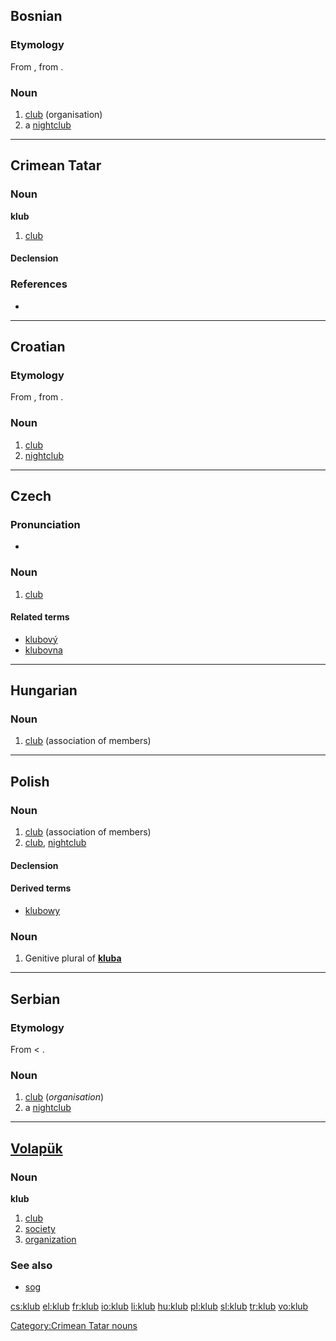 ==Bosnian==

===Etymology===
From {{etyl|de|bs}} {{term|Klub|lang=de}}, from {{etyl|en|bs}} {{term|club}}.

===Noun===
{{bs-noun|g=m|klubovi}}

# [[club]] (organisation)
# a [[nightclub]]

----

==Crimean Tatar==

===Noun===
'''klub'''

# [[club]]

====Declension====
{{crh-latin-noun|nıñ|ğa|nı|da|dan}}

===References===
* {{R:Useinov-Mireev 2002}}

[[Category:Crimean Tatar nouns]]

----

==Croatian==

===Etymology===
From {{etyl|de|hr}} {{term|Klub|lang=de}}, from {{etyl|en|hr}} {{term|club}}.

===Noun===
{{hr-noun|m}}

# [[club]] {{i|association of members}}
# [[nightclub]]

----

==Czech==

===Pronunciation===
* {{audio|Cs-klub.ogg|Audio}}

===Noun===
{{cs-noun|g=m}}

# [[club]] {{i|association of members}}

====Related terms====
* [[klubový]] {{m}}
* [[klubovna]] {{f}}

----

==Hungarian==

===Noun===
{{hu-noun|ok}}

# [[club]] (association of members)

----

==Polish==

===Noun===
{{infl|pl|noun|g=m}}

# [[club]] (association of members)
# [[club]], [[nightclub]]

====Declension====
{{pl-decl-noun
|klub|kluby
|klubu|klubów
|klubowi|klubom
|klub|kluby
|klubem|klubami
|klubie|klubach
|klubie|kluby
}}

====Derived terms====
*[[klubowy]]

===Noun===
{{infl|pl|noun form}}

# Genitive plural of '''[[kluba#Polish|kluba]]'''

----

==Serbian==

===Etymology===
From {{etyl|de|sr}} {{term|Klub|lang=de}} < {{etyl|en|sr}} {{term|club}}.

===Noun===
{{sr-noun|g=m|pl=klubovi|cyr=клуб}}

# [[club]] (''organisation'')
# a [[nightclub]]

----

==[[Volapük]]==

===Noun===
'''klub'''

# [[club]]
# [[society]]
# [[organization]]

===See also===
* [[sog]]

[[cs:klub]]
[[el:klub]]
[[fr:klub]]
[[io:klub]]
[[li:klub]]
[[hu:klub]]
[[pl:klub]]
[[sl:klub]]
[[tr:klub]]
[[vo:klub]]